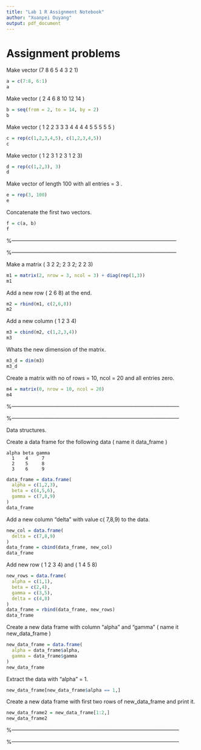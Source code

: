 ```yaml
---
title: "Lab 1 R Assignment Notebook"
author: "Xuanpei Ouyang"
output: pdf_document
---
```


# Assignment problems


Make vector (7 8 6 5 4 3 2 1) 
```r
a = c(7:8, 6:1)
a
```

Make vector ( 2 4 6 8 10 12 14 )
```r
b = seq(from = 2, to = 14, by = 2)
b
```

Make vector ( 1 2 2 3 3 3 4 4 4 4 5 5 5 5 5 )
```r
c = rep(c(1,2,3,4,5), c(1,2,3,4,5))
c
```

Make vector ( 1 2 3 1 2 3 1 2 3)
```r
d = rep(c(1,2,3), 3)
d
```

Make vector of length 100 with all entries = 3 .
```r
e = rep(3, 100)
e
```

Concatenate the first two vectors. 
```r
f = c(a, b)
f
```

%---------------------------------------------------------------------------------------------

%---------------------------------------------------------------------------------------------

Make a matrix ( 3 2 2; 2 3 2; 2 2 3) 
```r
m1 = matrix(2, nrow = 3, ncol = 3) + diag(rep(1,3))
m1
```

Add a new row ( 2 6 8) at the end.
```r
m2 = rbind(m1, c(2,6,8))
m2
```

Add a new column ( 1 2 3 4)
```r
m3 = cbind(m2, c(1,2,3,4))
m3
```

Whats the new dimension of the matrix. 
```r
m3_d = dim(m3)
m3_d
```
Create a matrix with no of rows = 10, ncol = 20 and all entries zero.
```r
m4 = matrix(0, nrow = 10, ncol = 20)
m4
```

%-----------------------------------------------------------------------------------------------

%-----------------------------------------------------------------------------------------------

Data structures. 

Create a data frame for the following data ( name it data_frame )

    alpha beta gamma
      1    4     7
      2    5     8
      3    6     9


```r
data_frame = data.frame(
  alpha = c(1,2,3),
  beta = c(4,5,6),
  gamma = c(7,8,9)
)
data_frame
```

Add a new column "delta" with value c( 7,8,9) to the data. 
```r
new_col = data.frame(
  delta = c(7,8,9)
)
data_frame = cbind(data_frame, new_col)
data_frame
```

Add new row ( 1 2 3 4) and ( 1 4 5 8)
```r
new_rows = data.frame(
  alpha = c(1,1),
  beta = c(2,4),
  gamma = c(3,5),
  delta = c(4,8)
)
data_frame = rbind(data_frame, new_rows)
data_frame
```

Create a new data frame with  column "alpha" and "gamma" ( name it new_data_frame )   
```r
new_data_frame = data.frame(
  alpha = data_frame$alpha,
  gamma = data_frame$gamma
)
new_data_frame
```

Extract the data with "alpha" = 1. 
```r
new_data_frame[new_data_frame$alpha == 1,]
```

Create a new data frame with first two rows of new_data_frame and print it. 
```r
new_data_frame2 = new_data_frame[1:2,]
new_data_frame2
```


%-----------------------------------------------------------------------------------------------

%-----------------------------------------------------------------------------------------------


